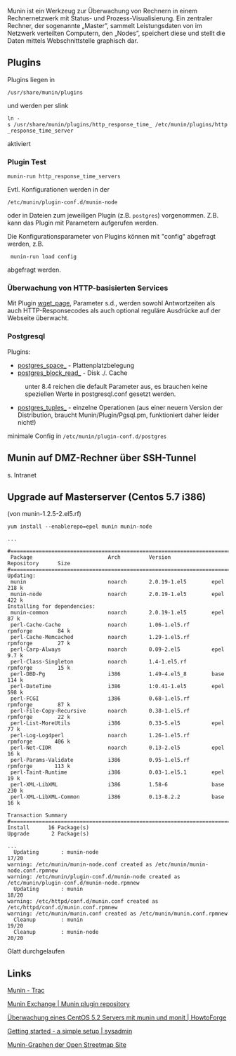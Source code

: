 Munin ist ein Werkzeug zur Überwachung von Rechnern in einem Rechnernetzwerk mit Status- und Prozess-Visualisierung. Ein zentraler Rechner, der sogenannte „Master”, sammelt Leistungsdaten von im Netzwerk verteilten Computern, den „Nodes”, speichert diese und stellt die Daten mittels Webschnittstelle graphisch dar.

==Plugins==

Plugins liegen in 
 /usr/share/munin/plugins
und werden per slink
 ln -s /usr/share/munin/plugins/http_response_time_ /etc/munin/plugins/http_response_time_server
aktiviert

===Plugin Test===

 munin-run http_response_time_servers
Evtl. Konfigurationen werden in der 
 /etc/munin/plugin-conf.d/munin-node
oder in Dateien zum jeweiligen Plugin (z.B. <tt>postgres</tt>) vorgenommen. Z.B. kann das Plugin mit Parametern aufgerufen werden.

Die Konfigurationsparameter von Plugins können mit "config" abgefragt werden, z.B. 
  munin-run load config
abgefragt werden.

===Überwachung von HTTP-basisierten Services===

Mit Plugin [https://github.com/munin-monitoring/contrib/blob/master/plugins/other/wget_page wget_page], Parameter s.d., werden sowohl Antwortzeiten als auch HTTP-Responsecodes als auch optional reguläre Ausdrücke auf der Webseite überwacht.

===Postgresql===

Plugins:
* [https://github.com/munin-monitoring/contrib/blob/master/plugins/other/postgres_space_ postgres_space_] - Plattenplatzbelegung
* [https://github.com/munin-monitoring/contrib/blob/master/plugins/other/postgres_block_read_ postgres_block_read_] - Disk ./. Cache
: unter 8.4 reichen die default Parameter aus, es brauchen keine speziellen Werte in postgresql.conf gesetzt werden.
* [http://munin-monitoring.org/svn/munin/trunk/plugins/node.d/postgres_tuples_.in postgres_tuples_] - einzelne Operationen (aus einer neuern Version der Distribution, braucht Munin/Plugin/Pgsql.pm, funktioniert daher leider nicht!)
minimale Config in <tt> /etc/munin/plugin-conf.d/postgres </tt>

==Munin auf DMZ-Rechner über SSH-Tunnel==

s. Intranet

==Upgrade auf Masterserver (Centos 5.7 i386)==

(von munin-1.2.5-2.el5.rf)

<pre>
yum install --enablerepo=epel munin munin-node

...

#======================================================================================
 Package                        Arch         Version             Repository      Size
#======================================================================================
Updating:
 munin                          noarch       2.0.19-1.el5        epel           218 k
 munin-node                     noarch       2.0.19-1.el5        epel           422 k
Installing for dependencies:
 munin-common                   noarch       2.0.19-1.el5        epel            87 k
 perl-Cache-Cache               noarch       1.06-1.el5.rf       rpmforge        84 k
 perl-Cache-Memcached           noarch       1.29-1.el5.rf       rpmforge        27 k
 perl-Carp-Always               noarch       0.09-2.el5          epel           9.7 k
 perl-Class-Singleton           noarch       1.4-1.el5.rf        rpmforge        15 k
 perl-DBD-Pg                    i386         1.49-4.el5_8        base           114 k
 perl-DateTime                  i386         1:0.41-1.el5        epel           598 k
 perl-FCGI                      i386         0.68-1.el5.rf       rpmforge        87 k
 perl-File-Copy-Recursive       noarch       0.38-1.el5.rf       rpmforge        22 k
 perl-List-MoreUtils            i386         0.33-5.el5          epel            77 k
 perl-Log-Log4perl              noarch       1.26-1.el5.rf       rpmforge       406 k
 perl-Net-CIDR                  noarch       0.13-2.el5          epel            16 k
 perl-Params-Validate           i386         0.95-1.el5.rf       rpmforge       113 k
 perl-Taint-Runtime             i386         0.03-1.el5.1        epel            19 k
 perl-XML-LibXML                i386         1.58-6              base           230 k
 perl-XML-LibXML-Common         i386         0.13-8.2.2          base            16 k

Transaction Summary
#======================================================================================
Install      16 Package(s)
Upgrade       2 Package(s)

...
  Updating       : munin-node                                                   17/20
warning: /etc/munin/munin-node.conf created as /etc/munin/munin-node.conf.rpmnew
warning: /etc/munin/plugin-conf.d/munin-node created as /etc/munin/plugin-conf.d/munin-node.rpmnew
  Updating       : munin                                                        18/20
warning: /etc/httpd/conf.d/munin.conf created as /etc/httpd/conf.d/munin.conf.rpmnew
warning: /etc/munin/munin.conf created as /etc/munin/munin.conf.rpmnew
  Cleanup        : munin                                                        19/20
  Cleanup        : munin-node                                                   20/20
</pre>
Glatt durchgelaufen
==Links==

[http://munin-monitoring.org/ Munin - Trac]

[http://exchange.munin-monitoring.org/ Munin Exchange | Munin plugin repository]

[http://www.howtoforge.de/howto/uberwachung-eines-centos-52-servers-mit-munin-und-monit/ Überwachung eines CentOS 5.2 Servers mit munin und monit | HowtoForge]

[http://www.sysadmin-fr.org/en/munin-getting-started Getting started - a simple setup | sysadmin]

[http://munin.openstreetmap.org/ Munin-Graphen der Open Streetmap Site]

